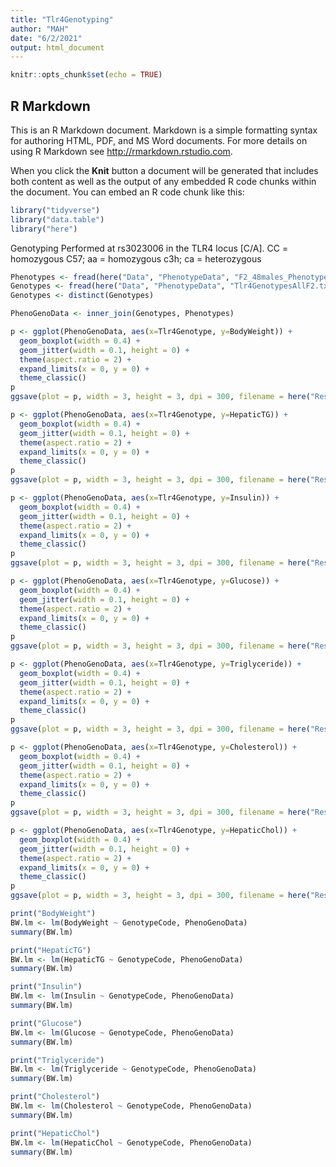 ```yaml
---
title: "Tlr4Genotyping"
author: "MAH"
date: "6/2/2021"
output: html_document
---
```


```r
knitr::opts_chunk$set(echo = TRUE)
```

## R Markdown

This is an R Markdown document. Markdown is a simple formatting syntax for authoring HTML, PDF, and MS Word documents. For more details on using R Markdown see <http://rmarkdown.rstudio.com>.

When you click the **Knit** button a document will be generated that includes both content as well as the output of any embedded R code chunks within the document. You can embed an R code chunk like this:


```r

library("tidyverse")
library("data.table")
library("here")


```



Genotyping Performed at rs3023006 in the TLR4 locus [C/A].  CC = homozygous C57; aa = homozygous c3h; ca = heterozygous

```r

Phenotypes <- fread(here("Data", "PhenotypeData", "F2_48males_Phenotype_all.txt"))
Genotypes <- fread(here("Data", "PhenotypeData", "Tlr4GenotypesAllF2.txt"))
Genotypes <- distinct(Genotypes)

PhenoGenoData <- inner_join(Genotypes, Phenotypes)

p <- ggplot(PhenoGenoData, aes(x=Tlr4Genotype, y=BodyWeight)) +
  geom_boxplot(width = 0.4) +
  geom_jitter(width = 0.1, height = 0) +
  theme(aspect.ratio = 2) +
  expand_limits(x = 0, y = 0) +
  theme_classic()
p
ggsave(plot = p, width = 3, height = 3, dpi = 300, filename = here("Results", "Tlr4", "BW.pdf"))

p <- ggplot(PhenoGenoData, aes(x=Tlr4Genotype, y=HepaticTG)) +
  geom_boxplot(width = 0.4) +
  geom_jitter(width = 0.1, height = 0) +
  theme(aspect.ratio = 2) +
  expand_limits(x = 0, y = 0) +
  theme_classic()
p
ggsave(plot = p, width = 3, height = 3, dpi = 300, filename = here("Results", "Tlr4", "HepaticTG.pdf"))

p <- ggplot(PhenoGenoData, aes(x=Tlr4Genotype, y=Insulin)) +
  geom_boxplot(width = 0.4) +
  geom_jitter(width = 0.1, height = 0) +
  theme(aspect.ratio = 2) +
  expand_limits(x = 0, y = 0) +
  theme_classic()
p
ggsave(plot = p, width = 3, height = 3, dpi = 300, filename = here("Results", "Tlr4", "Insulin.pdf"))

p <- ggplot(PhenoGenoData, aes(x=Tlr4Genotype, y=Glucose)) +
  geom_boxplot(width = 0.4) +
  geom_jitter(width = 0.1, height = 0) +
  theme(aspect.ratio = 2) +
  expand_limits(x = 0, y = 0) +
  theme_classic()
p
ggsave(plot = p, width = 3, height = 3, dpi = 300, filename = here("Results", "Tlr4", "Glucose.pdf"))

p <- ggplot(PhenoGenoData, aes(x=Tlr4Genotype, y=Triglyceride)) +
  geom_boxplot(width = 0.4) +
  geom_jitter(width = 0.1, height = 0) +
  theme(aspect.ratio = 2) +
  expand_limits(x = 0, y = 0) +
  theme_classic()
p
ggsave(plot = p, width = 3, height = 3, dpi = 300, filename = here("Results", "Tlr4", "Triglyceride.pdf"))

p <- ggplot(PhenoGenoData, aes(x=Tlr4Genotype, y=Cholesterol)) +
  geom_boxplot(width = 0.4) +
  geom_jitter(width = 0.1, height = 0) +
  theme(aspect.ratio = 2) +
  expand_limits(x = 0, y = 0) +
  theme_classic()
p
ggsave(plot = p, width = 3, height = 3, dpi = 300, filename = here("Results", "Tlr4", "Cholesterol.pdf"))

p <- ggplot(PhenoGenoData, aes(x=Tlr4Genotype, y=HepaticChol)) +
  geom_boxplot(width = 0.4) +
  geom_jitter(width = 0.1, height = 0) +
  theme(aspect.ratio = 2) +
  expand_limits(x = 0, y = 0) +
  theme_classic()
p
ggsave(plot = p, width = 3, height = 3, dpi = 300, filename = here("Results", "Tlr4", "HepaticChol.pdf"))

print("BodyWeight")
BW.lm <- lm(BodyWeight ~ GenotypeCode, PhenoGenoData)
summary(BW.lm)

print("HepaticTG")
BW.lm <- lm(HepaticTG ~ GenotypeCode, PhenoGenoData)
summary(BW.lm)

print("Insulin")
BW.lm <- lm(Insulin ~ GenotypeCode, PhenoGenoData)
summary(BW.lm)

print("Glucose")
BW.lm <- lm(Glucose ~ GenotypeCode, PhenoGenoData)
summary(BW.lm)

print("Triglyceride")
BW.lm <- lm(Triglyceride ~ GenotypeCode, PhenoGenoData)
summary(BW.lm)

print("Cholesterol")
BW.lm <- lm(Cholesterol ~ GenotypeCode, PhenoGenoData)
summary(BW.lm)

print("HepaticChol")
BW.lm <- lm(HepaticChol ~ GenotypeCode, PhenoGenoData)
summary(BW.lm)





```


